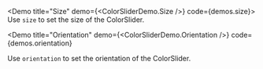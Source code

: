 
<Demo title="Size" demo={<ColorSliderDemo.Size />} code={demos.size}>
  Use `size` to set the size of the ColorSlider.
</Demo>

<Demo
  title="Orientation"
  demo={<ColorSliderDemo.Orientation />}
  code={demos.orientation}
>
  Use `orientation` to set the orientation of the ColorSlider.
</Demo>
